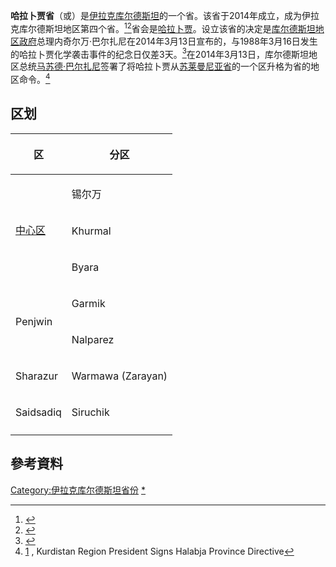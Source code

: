 {{noteTA
|1=zh-cn:哈莱卜杰;zh-tw:哈拉布加;zh-sg:哈拉卜贾
|2=zh-hans:库尔德;zh-tw:庫德;
}}
{{Infobox settlement
|name                   = 哈拉卜贾省
|other_name             = Parezgay Halabja
|native_name            = پــارێـزگای هـه‌ڵـه‌بـجـه‌
|settlement_type        = [[伊拉克行政区划|省]]
|image_skyline          =
|imagesize              =
|image_caption          =
|image_map              = Halabja in Iraq.svg
|mapsize                = 250px
|pushpin_map            =
|pushpin_label_position = right
|pushpin_map_caption    =
|coordinates_display    = inline,title
|coordinates_region     = IQ
|subdivision_type       = [[世界各國政區索引|国家]]
|subdivision_name       = {{flag|Iraq}}
|subdivision_type1      = 地区
|subdivision_name1      = {{flag|Kurdistan}}
|subdivision_type2      = [[伊拉克行政区划|省]]
|subdivision_name2      =
|subdivision_type3      = 首府
|subdivision_name3      = [[哈拉卜贾|哈拉卜贾]]
|seat                   =
|leader_title           =
|leader_name            =
|established_title      =
|established_date       =
|area_total_km2         = 3060
|population_as_of       = 2013
|population_footnotes   =
|population_total       = 337,000
|population_density_km2 =
|timezone               = AST
|utc_offset             = +3
|latd=|latm=|lats=|latNS=N
|longd= |longm=|longs=|longEW=E
|elevation_footnotes    =
|elevation_m            =
|elevation_ft           =
|website                =
|footnotes              =
}} 

'''哈拉卜贾省'''（{{lang-en|Halabja Governorate}}或{{lang|en|Halabja Province}}）是[[伊拉克库尔德斯坦|伊拉克库尔德斯坦]]的一个省。该省于2014年成立，成为伊拉克库尔德斯坦地区第四个省。<ref name=Ekurd.net>{{cite web |title=Iraqi Kurdistan government announces Halabja as its fourth province |url=http://www.ekurd.net/mismas/articles/misc2014/3/state7824.htm |accessdate=13 March 2014 |archive-date=2014-05-15 |archive-url=https://web.archive.org/web/20140515035159/http://ekurd.net/mismas/articles/misc2014/3/state7824.htm |dead-url=no }}</ref><ref>{{cite web|last=Ottoway|first=Marina|title=Mission Impossible|url=http://www.foreignpolicy.com/articles/2014/03/04/mission_impossible_iraq|publisher=http://www.foreignpolicy.com/|accessdate=13 March 2014|archive-date=2014-07-06|archive-url=https://web.archive.org/web/20140706065827/http://www.foreignpolicy.com/articles/2014/03/04/mission_impossible_iraq|dead-url=no}}</ref>省会是[[哈拉卜贾|哈拉卜贾]]。设立该省的决定是[[库尔德斯坦地区政府|库尔德斯坦地区政府]]总理内奇尔万·巴尔扎尼在2014年3月13日宣布的，与1988年3月16日发生的哈拉卜贾化学袭击事件的纪念日仅差3天。<ref>{{Cite web |url=http://rudaw.net/english/kurdistan/140320142?keyword=Halabja |title=Rudaw |accessdate=2014-06-19 |archive-date=2015-07-22 |archive-url=https://web.archive.org/web/20150722120306/http://rudaw.net/english/kurdistan/140320142?keyword=Halabja |dead-url=no }}</ref>在2014年3月13日，库尔德斯坦地区总统[[马苏德·巴尔扎尼|马苏德·巴尔扎尼]]签署了将哈拉卜贾从[[苏莱曼尼亚省|苏莱曼尼亚省]]的一个区升格为省的地区命令。<ref>[http://www.krp.org/english/articledisplay.aspx?id=JDcr+40ccEs=] {{Wayback|url=http://www.krp.org/english/articledisplay.aspx?id=JDcr+40ccEs= |date=20140922155730 }}, Kurdistan Region President Signs Halabja Province Directive</ref>

==区划==
{| class="wikitable" style="text-align:center"
|-
! 区 !! 分区
|-
| rowspan="3" style="text-align: left;" | [[哈拉卜贾|中心区]]
| colspan="3"  |锡尔万
|-
| colspan="3"  |Khurmal
|-
| colspan="3"  |Byara
|-
| rowspan="2" style="text-align: left;" | Penjwin
| colspan="3"  |Garmik
|-
| colspan="3"  |Nalparez
|-
| rowspan="1" style="text-align: left;" | Sharazur
| colspan="3"  |Warmawa (Zarayan)
|-
| rowspan="1" style="text-align: left;" | Saidsadiq
| colspan="3"  |Siruchik
|-

|}

==參考資料==
{{Reflist}}

{{Geographic location
|Centre    = 哈拉卜贾省
|North     = 
|Northeast = 
|East      = {{flag|Iran}}[[库尔德斯坦省|库尔德斯坦省]]
|Southeast = 
|South     = {{flag|Iran}}[[克尔曼沙汗省|克尔曼沙汗省]]
|Southwest = [[迪亚拉省|迪亚拉省]]
|West      = [[苏莱曼尼亚省|苏莱曼尼亚省]]
|Northwest = {{flag|Iran}}[[西阿塞拜疆省|西阿塞拜疆省]]
}} 
 
{{伊拉克行政区划}}
{{伊拉克库尔德斯坦}}
[[Category:伊拉克库尔德斯坦省份|Category:伊拉克库尔德斯坦省份]]
[[Category:哈拉卜贾省|*]]